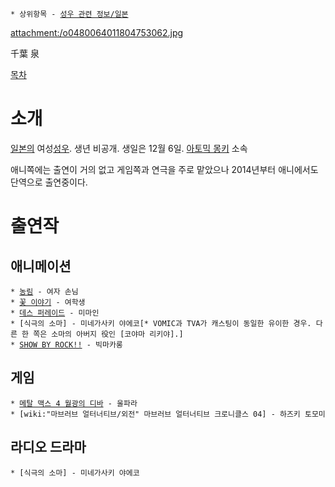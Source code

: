  * 상위항목 - [[성우 관련 정보/일본]]

attachment:/o0480064011804753062.jpg 

千葉 泉

[[목차]]

= 소개 = 
[[일본]]의 여성[[성우]]. 생년 비공개. 생일은 12월 6일. [[아토믹 몽키]] 소속

애니쪽에는 출연이 거의 없고 게임쪽과 연극을 주로 맡았으나 2014년부터 애니에서도 단역으로 출연중이다. 

= 출연작 =
== 애니메이션 ==
 * [[농림]] - 여자 손님
 * [[꽃 이야기]] - 여학생
 * [[데스 퍼레이드]] - 미마인
 * [식극의 소마] - 미네가사키 야에코[* VOMIC과 TVA가 캐스팅이 동일한 유이한 경우. 다른 한 쪽은 소마의 아버지 役인 [코야마 리키야].]
 * [[SHOW BY ROCK!!]] - 빅마카롱

== 게임 == 
 * [[메탈 맥스 4 월광의 디바]] - 울파라
 * [wiki:"마브러브 얼터너티브/외전" 마브러브 얼터너티브 크로니클스 04] - 하즈키 토모미

== 라디오 드라마 ==
 * [식극의 소마] - 미네가사키 야에코
